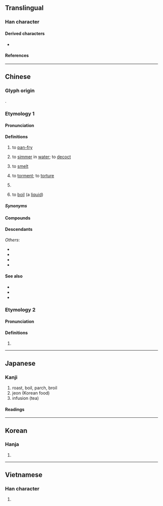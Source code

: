 {{character info}}
==Translingual==

===Han character===
{{Han char|rn=86|rad=火|as=09|sn=13|four=80332|canj=TBNF|ids=⿱前灬}}

====Derived characters====
* {{l|mul|[[𠿏]], [[𢶕]], [[𣜭]], [[𤐄]], [[𧬫]]}}

====References====
{{Han ref|kx=0676.100|dkj=19184|dj=1087.130|hdz=32222.020|uh=714E}}

----

==Chinese==
{{zh-forms|alt=𤋎,㷙,𤌺,𤎴,𤎵}}

===Glyph origin===
{{Han etym}}
{{Han compound|前|火|ls=psc|c1=p|c2=s|t2=fire}}.

===Etymology 1===
{{rfe|zh}}

====Pronunciation====
{{zh-pron
|m=jiān
|m-s=jian1
|c=zin1
|c-t=den1
|g=jien1
|h=pfs=chiên;gd=jiên1
|j=jie1
|mb=cíng
|md=ciĕng
|mn=choaⁿ/chian
|mn_note=choaⁿ - vernacular (“to boil (a liquid)/to simmer in water”); chian - literary ("to pan-fry")
|mn-t=ziang1/ziêng1
|mn-t_note=ziang1 - Shantou; ziêng1 - Chaozhou
|w=1ji
|x=zienn1/zienn4
|x_note=zienn4 - used in {{zh-l|*煎油}}
|mc=1
|oc=1
|cat=v,cls
}}

====Definitions====
{{zh-hanzi}}

# to [[pan-fry]]
#: {{zh-x|煎 牛排|[[pan-fried]] [[steak]]}}
# to [[simmer]] in [[water]]; to [[decoct]]
#: {{zh-x|煎藥|to '''decoct''' medicine}}
# {{lb|zh|literary}} to [[smelt]]
# {{lb|zh|literary}} to [[torment]]; to [[torture]]
# {{zh-classifier|[[decoction]]s}}
# {{lb|zh|Hokkien}} to [[boil]] (a [[liquid]])

=====Synonyms=====
{{zh-dial}}

====Compounds====
{{zh-der|煎煮|煎炒|油煎|薄煎餅|煎蛋捲|熬煎|煎熬|交煎|憂煎|孜煎|急煎煎|二煎|煎湯|相煎太急|煎水作冰|煎聒|煎迫|煎藥|相煎何急|煎餅|懨煎|煎點|煎茶|煎心|淹煎|煎劑|煎膏炊骨|膏火自煎|蜜煎|豆萁相煎|腹熱心煎|蚵仔煎|煎服|以煎止燔|厭煎|急急煎煎|愁煎|朮煎|枯煎|梅煎|河煎|沸煎|油煎火燎|油煎火辣|炮煎|炰煎|烹煎|焚煎|焦煎|煎促|煎厥|煎和|煎唧|煎堆|煎夫|煎悴|煎情|煎擾|煎敖|煎沸|煎淚|煎湯洗臀|煎灼|煎炙|煎烹|煎煎|煎煩|煎燈|煎爍|煎督|煎米|煎糜|煎罵|煎膠續弦|煎蒸|煎調|煎豆摘瓜|煎蹙|煎逼|煎銷|煎鎔|煎鑠|煎靡|煎鹽|煩煎|熬熬煎煎|燃萁煎豆|爊煎|甲煎|百藥煎|相煎|私煎|苦煎|萁豆相煎|蜜煎煎|貧煎|鬥煎|黏煎}}

====Descendants====
{{CJKV||せん|전}}
''Others'':
* {{desc|km|ជៀន|bor=1}}
* {{desc|th|เจี๋ยน|bor=1}}
* {{desc|vi|chiên|bor=1}}
* {{desc|za|cien|bor=1}}

====See also====
* {{zh-l|煸}}
* {{zh-l|炒}}
* {{zh-l|炸|tr=zhá}}

===Etymology 2===

====Pronunciation====
{{zh-pron
|m=jiàn
|mc=2
|oc=2
|cat=
}}

====Definitions====
{{zh-hanzi}}

# {{rfdef|zh}}

{{zh-cat|Intermediate}}

----

==Japanese==

===Kanji===
{{ja-kanji|grade=|rs=火09}}

# roast, boil, parch, broil
# jeon (Korean food)
# infusion (tea)

====Readings====
{{ja-readings
|goon=せん
|kanon=せん
|kun=い-る, に-る, い-り, せん-じる
}}

----

==Korean==

===Hanja===
{{ko-hanja|hangeul=전|eumhun=|rv=jeon|mr=chŏn|y=cen}}

# {{rfdef|ko|sort=火09}}

----

==Vietnamese==

===Han character===
{{vi-readings|rs=火09|reading=tiên, chiên, tan, tãn }}

# {{rfdef|vi|sort=火09}}